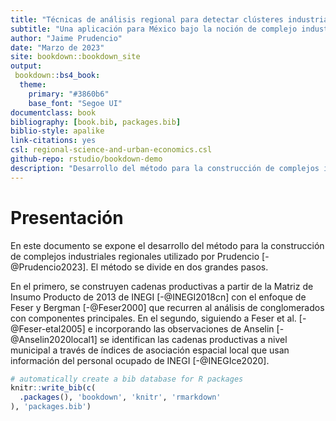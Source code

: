 ```yaml
--- 
title: "Técnicas de análisis regional para detectar clústeres industriales"
subtitle: "Una aplicación para México bajo la noción de complejo industrial"
author: "Jaime Prudencio"
date: "Marzo de 2023"
site: bookdown::bookdown_site
output:
 bookdown::bs4_book:
  theme:
    primary: "#3860b6"
    base_font: "Segoe UI"
documentclass: book
bibliography: [book.bib, packages.bib]
biblio-style: apalike
link-citations: yes
csl: regional-science-and-urban-economics.csl
github-repo: rstudio/bookdown-demo
description: "Desarrollo del método para la construcción de complejos industriales regionales utilizado por Prudencio (2013)"
---
```


# Presentación

En este documento se expone el desarrollo del método para la construcción de complejos industriales regionales utilizado por Prudencio [-@Prudencio2023]. El método se divide en dos grandes pasos.  

En el primero, se construyen cadenas productivas a partir de la Matriz de Insumo Producto de 2013 de INEGI [-@INEGI2018cn] con el enfoque de Feser y Bergman [-@Feser2000] que recurren al análisis de conglomerados con componentes principales. En el segundo, siguiendo a Feser et al. [-@Feser-etal2005] e incorporando las observaciones de Anselin [-@Anselin2020local1] se identifican las cadenas productivas a nivel municipal a través de índices de asociación espacial local que usan información del personal ocupado de INEGI [-@INEGIce2020].

```r
# automatically create a bib database for R packages
knitr::write_bib(c(
  .packages(), 'bookdown', 'knitr', 'rmarkdown'
), 'packages.bib')
```
